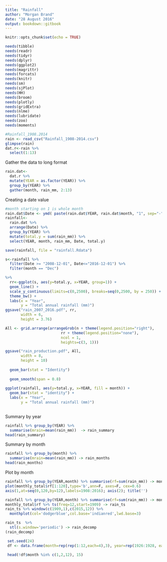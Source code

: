 ```yaml
---
title: "Rainfall"
author: "Morgan Brand"
date: "28 August 2016"
output: bookdown::gitbook
---
```


```r
knitr::opts_chunk$set(echo = TRUE)
```

```r
needs(tibble)
needs(readr)
needs(tidyr)
needs(dplyr)
needs(ggplot2)
needs(magrittr)
needs(forcats)
needs(knitr)
needs(sm)
needs(sjPlot)
needs(HH)
needs(broom)
needs(plotly)
needs(gridExtra)
needs(nlme)
needs(lubridate)
needs(zoo)
needs(moments)
```



```r
#Rainfall_1908.2014
rain <- read_csv("Rainfall_1908-2014.csv")
glimpse(rain)
dat.r<-rain %>%
  select(1:13)

```

Gather the data to long format 

```r
rain.dat<- 
  dat.r %>%
  mutate(YEAR = as.factor(YEAR)) %>%
  group_by(YEAR) %>%
  gather(month, rain_mm, 2:13)
```

Creating a date value

```r
#month starting on 1 is whole month
rain.dat$Date <- ymd( paste(rain.dat$YEAR, rain.dat$month, "1", sep="-") )
rainfall<-
  rain.dat %>%
  arrange(Date) %>%
  group_by(YEAR) %>%
  mutate(total.y = sum(rain_mm)) %>%
  select(YEAR, month, rain_mm, Date, total.y)

save(rainfall, file = "rainfall.Rdata")

s<-rainfall %>%
  filter(Date >= "2008-12-01", Date<="2016-12-01") %>%
  filter(month == "Dec") 

%>%
  rr<-ggplot(s, aes(y=total.y, x=YEAR, group=1)) +
  geom_line() +
  scale_y_continuous(limits=c(0,2500), breaks=seq(0,2500, by = 250)) +
  theme_bw() +
  labs(x = "Year",
       y = "Total annual rainfall (mm)")
ggsave("rain_2007_2016.pdf", rr,
       width = 6,
       height = 3.76)

All <- grid.arrange(arrangeGrob(n + theme(legend.position="right"), 
                         rr + theme(legend.position="none"),
                         ncol = 1, 
                         heights=c(3, 1)))

ggsave("rain_production.pdf", All, 
       width = 8,
       height = 10)
                    
  geom_bar(stat = "Identity") 
  
  geom_smooth(span = 0.8) 
  
ggplot(rainfall, aes(y=total.y, x=YEAR, fill = month)) +
  geom_bar(stat = "identity") +
  labs(x = "Year",
       y = "Total annual rainfall (mm)")
  
```

Summary by year

```r
rainfall %>% group_by(YEAR) %>% 
  summarise(mrain=mean(rain_mm))  -> rain_summary
head(rain_summary)
```

Summary by month

```r
rainfall %>% group_by(month) %>% 
  summarise(mrain=mean(rain_mm)) -> rain_months
head(rain_months)
```

Plot by month

```r
rainfall %>% group_by(YEAR,month) %>% summarise(rf=sum(rain_mm)) -> monthly_total
plot(monthly_total$rf[1:120],type='b',ann=F, axes=F, cex=0.6)
axis(1,at=seq(0,120,by=12),labels=1908:2016); axis(2); title('')
```

```r
rainfall %>% group_by(YEAR,month) %>% summarise(rf=sum(rain_mm)) -> monthly_total
monthly_total$rf %>% ts(freq=12,start=1909) -> rain_ts
rain_ts %>% window(c(1909,1),c(2015,12)) %>%
  monthplot(col='dodgerblue',col.base='indianred',lwd.base=3)
```

```r
rain_ts  %>% 
  stl(s.window='periodic') -> rain_decomp
(rain_decomp)
```

```r
 set.seed(24)
 df <- data.frame(month=rep(rep(1:12,each=4),3), year=rep(1926:1928, each=12*4))
 
 head(!df$month %in% c(1,2,12), 15)


```

